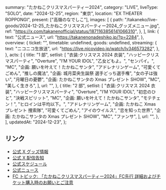   summary: "たかねこクリスマスパーティー2024",
  category: "LIVE",
  liveType: "SOLO",
  date: "2024-12-25",
  region: "東京",
  location: "EX THEATER ROPPONGI",
  present: ["高嶺のなでしこ"],
  images: [
    {
      path: "/takaneko/live-goods/2024-12-25_たかねこクリスマスパーティー2024_グッズメニュー.jpg",
      ref: "https://x.com/takanenofficial/status/1871163856141066310",
    },
  ],
  link: {
    text: "公式ニュース",
    url: "https://takanenonadeshiko.jp/?p=2284",
  },
  overview: {
    ticket: "",
    timetable: undefined,
    goods: undefined,
    streaming: {
      text: "ニコニコ生放送",
      url: "https://live.nicovideo.jp/watch/lv346573282",
    },
  },
  acts: [
    {
      title: "1 部",
      setlist: [
        "衣装:クリスマス 2024 衣装",
        "ハッピークリスマスパーティ",
        "Overture",
        "I’M YOUR IDOL",
        "乙女どもよ。",
        "センパイ。",
        "MC",
        "企画: 願いを叶えて！たかねこサンタ",
        "アドレナリンゲーム",
        "可愛くてごめん",
        "推しの魔法",
        "企画: 城月菜央生誕祭 選手どっち選手権",
        "女の子は強い",
        "月曜日の憂鬱",
        "企画: たかねこサンタの Xmas プレゼント SHOW",
        "MC",
        "美しく生きろ",
      ],
      url: "",
    },
    {
      title: "2 部",
      setlist: [
        "衣装:クリスマス 2024 衣装",
        "ハッピークリスマスパーティ",
        "Overture",
        "I’M YOUR IDOL",
        "初恋のひと",
        "決戦スピリット",
        "MC",
        "企画: 願いを叶えて！たかねこサンタ",
        "モテチェン！",
        "ヒロインは平均以下。",
        "アドレナリンゲーム",
        "企画: たかねこ Xmas プレゼント 捜索隊",
        "可愛くてごめん",
        "アイのウイルス",
        "恋を知った世界",
        "企画: たかねこサンタの Xmas プレゼント SHOW",
        "MC",
        "ファンサ",
      ],
      url: "",
    },
  ],
  updatedAt: "2024-12-23",
};

## リンク

- [公式 X グッズ情報](https://x.com/takanenofficial/status/1871163856141066310)
- [公式 X 配信告知](https://x.com/takanenofficial/status/1870786362334396889)
- [公式スケジュール](https://takanenonadeshiko.jp/events/event/2302/)
- [公式ニュース](https://takanenonadeshiko.jp/?p=2284)
- [FC トピック: 「たかねこクリスマスパーティー2024」FC先行 詳細およびチケット購入時のお願いとご注意](https://takanekofc.com/topics/public/_/zqk2dn6w4iiywpm4.html)
